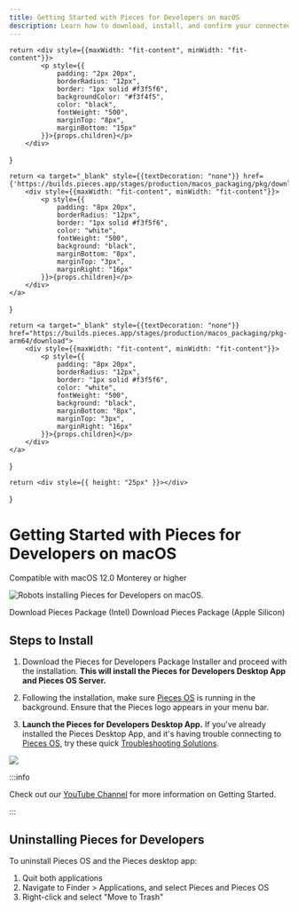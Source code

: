 ```yaml
---
title: Getting Started with Pieces for Developers on macOS
description: Learn how to download, install, and confirm your connected applications on macOS to start using Pieces for Developers
---
```



<link rel="canonical" href="https://docs.pieces.app/installation-getting-started/macos" />

    return <div style={{maxWidth: "fit-content", minWidth: "fit-content"}}>
            <p style={{
                padding: "2px 20px",
                borderRadius: "12px",
                border: "1px solid #f3f5f6",
                backgroundColor: "#f3f4f5",
                color: "black",
                fontWeight: "500",
                marginTop: "8px",
                marginBottom: "15px"
            }}>{props.children}</p>
        </div>
}

    return <a target="_blank" style={{textDecoration: "none"}} href={'https://builds.pieces.app/stages/production/macos_packaging/pkg/download'}>
        <div style={{maxWidth: "fit-content", minWidth: "fit-content"}}>
            <p style={{
                padding: "8px 20px",
                borderRadius: "12px",
                border: "1px solid #f3f5f6",
                color: "white",
                fontWeight: "500",
                background: "black",
                marginBottom: "8px",
                marginTop: "3px",
                marginRight: "16px"
            }}>{props.children}</p>
        </div>
    </a>
}

    return <a target="_blank" style={{textDecoration: "none"}} href="https://builds.pieces.app/stages/production/macos_packaging/pkg-arm64/download">
        <div style={{maxWidth: "fit-content", minWidth: "fit-content"}}>
            <p style={{
                padding: "8px 20px",
                borderRadius: "12px",
                border: "1px solid #f3f5f6",
                color: "white",
                fontWeight: "500",
                background: "black",
                marginBottom: "8px",
                marginTop: "3px",
                marginRight: "16px"
            }}>{props.children}</p>
        </div>
    </a>
}

    return <div style={{ height: "25px" }}></div>
}

# Getting Started with Pieces for Developers on macOS
<ReleasePill>Compatible with macOS 12.0 Monterey or higher</ReleasePill>

![Robots installing Pieces for Developers on macOS.](/assets/installation/robots_macos.png)

<InstallButtonIntel>Download Pieces Package (Intel)</InstallButtonIntel>
<InstallButtonSilicon>Download Pieces Package (Apple Silicon)</InstallButtonSilicon>

<Spacer></Spacer>

[//]: # (<Accordion title={"Alternative Installation Methods"}>)

[//]: # (    If you aren't sure which of these you need, check your computer's processor:)

[//]: # ()
[//]: # (    1. Click the Apple logo in the top left corner of your screen)

[//]: # (    2. Select "About this Mac")

[//]: # (    3. Check "Chip" in the window that pops up.)

[//]: # ()
[//]: # (    If you have an Intel chip, select the Intel package above. Those with Apple M1 or M2 chips should select the "Apple Silicon" package.)

[//]: # ()
[//]: # (    If this isn't your first rodeo, here is the list of downloadable files for macOS:)

[//]: # ()
[//]: # (    - [Pieces OS]&#40;/installation-getting-started/pieces-os&#41; DMG &#40;Standalone Mac&#41; | [Download Here]&#40;https://builds.pieces.app/stages/production/os_server/dmg/download&#41;)

[//]: # ()
[//]: # (    - Pieces for Developers Desktop App DMG &#40;Standalone Mac&#41; | [Download Here]&#40;https://builds.pieces.app/stages/production/pieces_for_x/dmg/download&#41;)

[//]: # ()
[//]: # (    - [Pieces OS]&#40;/installation-getting-started/pieces-os&#41; DMG ARM64 &#40;Standalone Mac&#41; | [Download Here]&#40;https://builds.pieces.app/stages/production/os_server/dmg-arm64/download&#41;)

[//]: # ()
[//]: # (    - Pieces for Developers Desktop App DMG ARM64 &#40;Standalone Mac&#41; | [Download Here]&#40;https://builds.pieces.app/stages/production/pieces_for_x/dmg-arm64/download&#41;)

[//]: # ()
[//]: # ()
[//]: # (    Note: You can also install Pieces via Homebrew.)

[//]: # (    1. Ensure you have [installed]&#40;https://docs.brew.sh/Installation&#41; Homebrew in your system)

[//]: # (    2. Run the following command in your terminal to Install the Pieces brew package)

[//]: # (    ```shell)

[//]: # (    brew install --cask pieces)

[//]: # (    ```)

[//]: # (    [Save to Pieces]&#40;https://snippets.pieces.cloud/?p=f23c48bd96&#41;)

[//]: # (    3. The above command will install the Pieces-OS cask as well. Once the package is install successfully, you can start to run Pieces OS and the Pieces for Developers application.)

[//]: # ()
[//]: # ()
[//]: # (</Accordion>)

## Steps to Install
1. Download the Pieces for Developers Package Installer and proceed with the installation. **This will install the Pieces for Developers Desktop App and Pieces OS Server.**

2. Following the installation, make sure [Pieces OS](/installation-getting-started/pieces-os) is running in the background. Ensure that the Pieces logo appears in your menu bar.

3. **Launch the Pieces for Developers Desktop App.** If you've already installed the Pieces Desktop App, and it's having trouble connecting to [Pieces OS](/installation-getting-started/pieces-os), try these quick <a target="_blank" href="{{ links.internal.faqs }}">Troubleshooting Solutions</a>.

<Image src="https://storage.googleapis.com/pieces_static_resources/vs_code_marketplace/GIFs/INSTALL_MACOS" />

:::info

Check out our <a target="_blank" href="https://www.youtube.com/@getpieces">YouTube Channel</a> for more information on Getting Started.

:::

## Uninstalling Pieces for Developers
To uninstall Pieces OS and the Pieces desktop app:

1. Quit both applications
2. Navigate to Finder > Applications, and select Pieces and Pieces OS
3. Right-click and select "Move to Trash"
